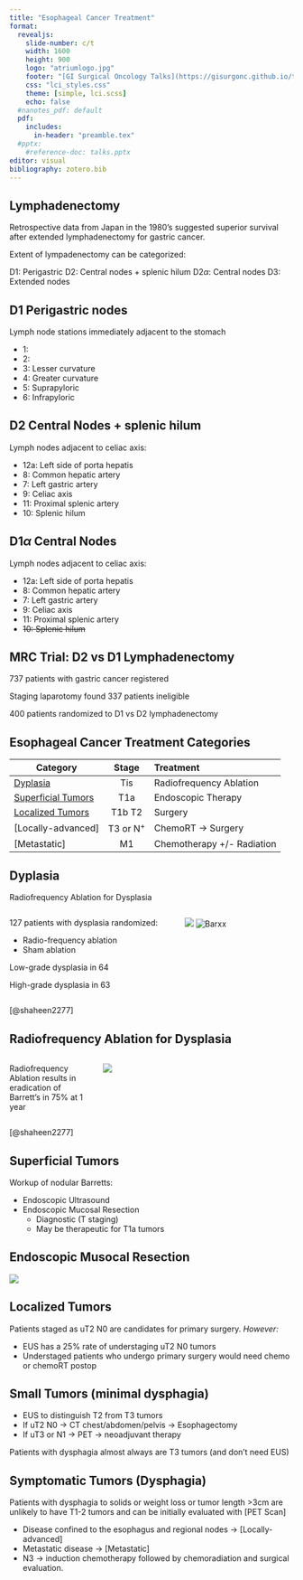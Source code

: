 ```yaml
---
title: "Esophageal Cancer Treatment"
format: 
  revealjs:
    slide-number: c/t
    width: 1600
    height: 900
    logo: "atriumlogo.jpg"
    footer: "[GI Surgical Oncology Talks](https://gisurgonc.github.io/talks/)"
    css: "lci_styles.css"
    theme: [simple, lci.scss]
    echo: false
  #nanotes_pdf: default
  pdf:
    includes:
      in-header: "preamble.tex"
  #pptx: 
    #reference-doc: talks.pptx
editor: visual
bibliography: zotero.bib
---
```


## Lymphadenectomy

Retrospective data from Japan in the 1980's suggested superior survival after extended lymphadenectomy for gastric cancer.

Extent of lympadenectomy can be categorized:

D1: Perigastric D2: Central nodes + splenic hilum D2$\alpha$: Central nodes D3: Extended nodes

## D1 Perigastric nodes

Lymph node stations immediately adjacent to the stomach

-   1:
-   2:
-   3: Lesser curvature
-   4: Greater curvature
-   5: Suprapyloric
-   6: Infrapyloric

## D2 Central Nodes + splenic hilum

Lymph nodes adjacent to celiac axis:

-   12a: Left side of porta hepatis
-   8: Common hepatic artery
-   7: Left gastric artery
-   9: Celiac axis
-   11: Proximal splenic artery
-   10: Splenic hilum

## D1$\alpha$ Central Nodes

Lymph nodes adjacent to celiac axis:

-   12a: Left side of porta hepatis
-   8: Common hepatic artery
-   7: Left gastric artery
-   9: Celiac axis
-   11: Proximal splenic artery
-   ~~10: Splenic hilum~~


## MRC Trial: D2 vs D1 Lymphadenectomy

737 patients with gastric cancer registered

Staging laparotomy found 337 patients ineligible

400 patients randomized to D1 vs D2 lymphadenectomy



## Esophageal Cancer Treatment Categories

| Category             |   Stage    | Treatment                  |
|----------------------|:----------:|:---------------------------|
| [Dyplasia]           |    Tis     | Radiofrequency Ablation    |
| [Superficial Tumors] |    T1a     | Endoscopic Therapy         |
| [Localized Tumors]   |   T1b T2   | Surgery                    |
| \[Locally-advanced\] | T3 or N^+^ | ChemoRT → Surgery          |
| \[Metastatic\]       |     M1     | Chemotherapy +/- Radiation |

## Dyplasia

Radiofrequency Ablation for Dysplasia

::::: columns
::: {.column width="60%"}
127 patients with dysplasia randomized:

-   Radio-frequency ablation
-   Sham ablation

Low-grade dysplasia in 64

High-grade dysplasia in 63
:::

::: {.column width="40%"}
![](images/rfa_esophagus.png) ![Barxx](images/barxx.png)
:::
:::::

::: aside
[@shaheen2277]
:::

## Radiofrequency Ablation for Dysplasia

::::: columns
::: {.column width="30%"}
Radiofrequency Ablation results in eradication of Barrett's in 75% at 1 year
:::

::: {.column width="70%"}
![](images/shaheen.png)
:::
:::::

::: aside
[@shaheen2277]
:::

## Superficial Tumors

Workup of nodular Barretts:

-   Endoscopic Ultrasound
-   Endoscopic Mucosal Resection
    -   Diagnostic (T staging)
    -   May be therapeutic for T1a tumors

## Endoscopic Musocal Resection

![](images/EMR.jpg){fig-align="right"}

## Localized Tumors

Patients staged as uT2 N0 are candidates for primary surgery. *However:*

-   EUS has a 25% rate of understaging uT2 N0 tumors
-   Understaged patients who undergo primary surgery would need chemo or chemoRT postop

## Small Tumors (minimal dysphagia)

-   EUS to distinguish T2 from T3 tumors
-   If uT2 N0 $\rightarrow$ CT chest/abdomen/pelvis $\rightarrow$ Esophagectomy
-   If uT3 or N1 $\rightarrow$ PET $\rightarrow$ neoadjuvant therapy

Patients with dysphagia almost always are T3 tumors (and don't need EUS)

## Symptomatic Tumors (Dysphagia)

Patients with dysphagia to solids or weight loss or tumor length \>3cm are unlikely to have T1-2 tumors and can be initially evaluated with \[PET Scan\]

-   Disease confined to the esophagus and regional nodes $\rightarrow$ \[Locally-advanced\]
-   Metastatic disease $\rightarrow$ \[Metastatic\]
-   N3 $\rightarrow$ induction chemotherapy followed by chemoradiation and surgical evaluation.

